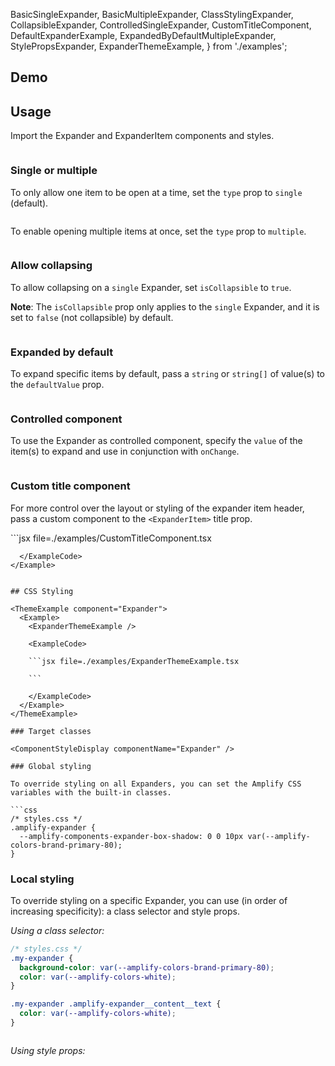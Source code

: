 
  BasicSingleExpander,
  BasicMultipleExpander,
  ClassStylingExpander,
  CollapsibleExpander,
  ControlledSingleExpander,
  CustomTitleComponent,
  DefaultExpanderExample,
  ExpandedByDefaultMultipleExpander,
  StylePropsExpander,
  ExpanderThemeExample,
} from './examples';

## Demo

<ExpanderDemo />

## Usage

Import the Expander and ExpanderItem components and styles.

<Example>
  <View>
    <DefaultExpanderExample />
  </View>
  
  <ExampleCode>

```jsx file=./examples/DefaultExpanderExample.tsx

```

  </ExampleCode>
</Example>

### Single or multiple

To only allow one item to be open at a time, set the `type` prop to `single` (default).

<Example>
  <View>
    <BasicSingleExpander />
  </View>
  
  <ExampleCode>

```jsx file=./examples/BasicSingleExample.tsx

```

  </ExampleCode>
</Example>

To enable opening multiple items at once, set the `type` prop to `multiple`.

<Example>
  <View>
    <BasicMultipleExpander />
  </View>
  
  <ExampleCode>

```jsx file=./examples/BasicMultipleExample.tsx

```

  </ExampleCode>
</Example>

### Allow collapsing

To allow collapsing on a `single` Expander, set `isCollapsible` to `true`.

**Note**: The `isCollapsible` prop only applies to the `single` Expander, and it is set to `false` (not collapsible) by default.

<Example>
  <View>
    <CollapsibleExpander />
  </View>
  
  <ExampleCode>

```jsx file=./examples/CollapsibleExample.tsx

```

  </ExampleCode>
</Example>

### Expanded by default

To expand specific items by default, pass a `string` or `string[]` of value(s) to the `defaultValue` prop.

<Example>
  <View>
    <ExpandedByDefaultMultipleExpander />
  </View>
  
  <ExampleCode>

```jsx file=./examples/ExpandedByDefaultMultipleExample.tsx

```

  </ExampleCode>
</Example>

### Controlled component

To use the Expander as controlled component, specify the `value` of the item(s) to expand and use in conjunction with `onChange`.

<Example>
  <View>
    <ControlledSingleExpander />
  </View>
  
  <ExampleCode>

```jsx file=./examples/ControlledSingleExample.tsx

```

  </ExampleCode>
</Example>

### Custom title component

For more control over the layout or styling of the expander item header, pass a custom component to the `<ExpanderItem>` title prop.

<Example>
  <View>
    <CustomTitleComponent />
  </View>
  <ExampleCode>
```jsx file=./examples/CustomTitleComponent.tsx

```
  </ExampleCode>
</Example>


## CSS Styling

<ThemeExample component="Expander">
  <Example>
    <ExpanderThemeExample />
    
    <ExampleCode>

    ```jsx file=./examples/ExpanderThemeExample.tsx

    ```

    </ExampleCode>
  </Example>
</ThemeExample>

### Target classes

<ComponentStyleDisplay componentName="Expander" />

### Global styling

To override styling on all Expanders, you can set the Amplify CSS variables with the built-in classes.

```css
/* styles.css */
.amplify-expander {
  --amplify-components-expander-box-shadow: 0 0 10px var(--amplify-colors-brand-primary-80);
}
```

<Example>
  <BasicSingleExpander className="expander-global-styling-example" />
</Example>

### Local styling

To override styling on a specific Expander, you can use (in order of increasing specificity): a class selector and style props.

_Using a class selector:_

```css
/* styles.css */
.my-expander {
  background-color: var(--amplify-colors-brand-primary-80);
  color: var(--amplify-colors-white);
}

.my-expander .amplify-expander__content__text {
  color: var(--amplify-colors-white);
}
```

<Example>
  <View>
    <ClassStylingExpander />
  </View>
  
  <ExampleCode>

```jsx file=./examples/ClassStylingExample.tsx

```

  </ExampleCode>
</Example>

_Using style props:_

<Example>
  <View>
    <StylePropsExpander />
  </View>
  
  <ExampleCode>

```jsx file=./examples/StylePropsExample.tsx

```

  </ExampleCode>
</Example>
